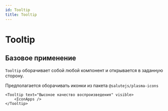 ```yaml
---
id: Tooltip
title: Tooltip
---
```



# Tooltip
<Description name="Tooltip" />
<PropsTable name="Tooltip" />

## Базовое применение

`Tooltip` оборачивает собой любой компонент и открывается в заданную сторону.

Предполагается оборачивать иконки из пакета `@salutejs/plasma-icons`

```tsx
<Tooltip text="Высокое качество воспроизведения" visible>
    <IconApps />
</Tooltip>
```
